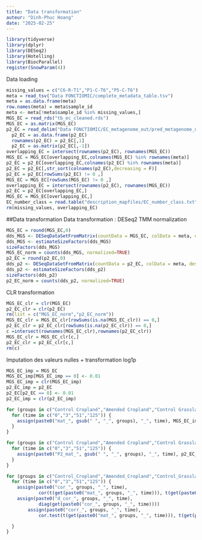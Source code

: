```yaml
---
title: "Data transformation"
auteur: "Dinh-Phuc Hoang"
date: "2025-02-25"
---
```



```r
library(tidyverse)
library(dplyr)
library(DESeq2)
library(Hotelling)
library(BiocParallel)
register(SnowParam(4))
```
Data loading
```r
missing_values = c("C6-R-T1","P1-C-T6","P5-C-T6")
meta = read_tsv("Data FONCTIOMIC/complete_metadata_table.tsv")
meta = as.data.frame(meta)
row.names(meta) = meta$sample_id
meta <- meta[!meta$sample_id %in% missing_values,]
MGS_EC = read_rds("tb_ec_cleaned.rds")
MGS_EC = as.matrix(MGS_EC)
p2_EC = read_delim("Data FONCTIOMIC/EC_metagenome_out/pred_metagenome_unstrat.tsv.gz",delim = "\t",col_names = TRUE)
  p2_EC = as.data.frame(p2_EC)
  rownames(p2_EC) = p2_EC[,1]
  p2_EC = as.matrix(p2_EC[,-1])
overlapping_EC = intersect(rownames(p2_EC), rownames(MGS_EC))
MGS_EC = MGS_EC[overlapping_EC,colnames(MGS_EC) %in% rownames(meta)]
p2_EC = p2_EC[overlapping_EC,colnames(p2_EC) %in% rownames(meta)]
p2_EC = p2_EC[,str_sort(colnames(p2_EC),decreasing = F)]
p2_EC = p2_EC[rowSums(p2_EC) != 0 ,]
MGS_EC = MGS_EC[rowSums(MGS_EC) != 0 ,]
overlapping_EC = intersect(rownames(p2_EC), rownames(MGS_EC))
p2_EC = p2_EC[overlapping_EC,]
MGS_EC = MGS_EC[overlapping_EC,]
EC_number_class = read.table("description_mapfiles/EC_number_class.txt")
rm(missing_values, overlapping_EC)
```
##Data transformation
Data transformation : DESeq2 TMM normalization
```r
MGS_EC = round(MGS_EC,0)
dds_MGS <- DESeqDataSetFromMatrix(countData = MGS_EC, colData = meta, design = ~  Category + time) 
dds_MGS <- estimateSizeFactors(dds_MGS)
sizeFactors(dds_MGS)
MGS_EC_norm = counts(dds_MGS, normalized=TRUE)
p2_EC = round(p2_EC,0)
dds_p2 <- DESeqDataSetFromMatrix(countData = p2_EC, colData = meta, design = ~  Category + time)
dds_p2 <- estimateSizeFactors(dds_p2)
sizeFactors(dds_p2)
p2_EC_norm = counts(dds_p2, normalized=TRUE)
```
CLR transformation
```r
MGS_EC_clr = clr(MGS_EC)
p2_EC_clr = clr(p2_EC)
rm(list = c("MGS_EC_norm","p2_EC_norm"))
MGS_EC_clr = MGS_EC_clr[rowSums(is.na(MGS_EC_clr)) == 0,]
p2_EC_clr = p2_EC_clr[rowSums(is.na(p2_EC_clr)) == 0,]
c =intersect(rownames(MGS_EC_clr),rownames(p2_EC_clr))
MGS_EC_clr = MGS_EC_clr[c,]
p2_EC_clr = p2_EC_clr[c,]
rm(c)
```
Imputation des valeurs nulles + transformation log1p
```r
MGS_EC_imp = MGS_EC
MGS_EC_imp[MGS_EC_imp == 0] <- 0.01
MGS_EC_imp = clr(MGS_EC_imp)
p2_EC_imp = p2_EC
p2_EC[p2_EC == 0] <- 0.01
p2_EC_imp = clr(p2_EC_imp)
```

```r
for (groups in c("Control Cropland","Amended Cropland","Control Grassland","Amended Grassland")) {
  for (time in c("0","3","51","125")) {
    assign(paste0("mat_", gsub(" ", "_", groups), "_", time), MGS_EC_imp[, get(paste0(gsub(" ", "_", groups), "_", time))])
  }
}
```

```r
for (groups in c("Control Cropland","Amended Cropland","Control Grassland","Amended Grassland")) {
  for (time in c("0","3","51","125")) {
    assign(paste0("P2_mat_", gsub(" ", "_", groups), "_", time), p2_EC_imp[, get(paste0(gsub(" ", "_", groups), "_", time))])
  }
}
```

```r
for (groups in c("Control_Cropland","Amended_Cropland","Control_Grassland","Amended_Grassland")) {
  for (time in c("0","3","51","125")) {
    assign(paste0("cor_", groups, "_", time), 
            cor(t(get(paste0("mat_", groups, "_", time))), t(get(paste0("P2_mat_", groups, "_", time))), method = "pearson"))
    assign(paste0("d_cor_", groups, "_", time), 
            diag(get(paste0("cor_", groups, "_", time))))
        assign(paste0("corr_", groups, "_", time), 
            cor.test(t(get(paste0("mat_", groups, "_", time))), t(get(paste0("P2_mat_", groups, "_", time))), method = "pearson"))

  }
}
```